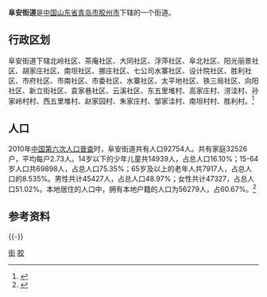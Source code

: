 '''阜安街道'''是[[中华人民共和国|中国]][[山东省|山东省]][[青岛市|青岛市]][[胶州市|胶州市]]下辖的一个街道。

== 行政区划 ==
阜安街道下辖北岭社区、茶庵社区、大同社区、浮萍社区、阜北社区、阳光丽景社区、胡家庄社区、南坦社区、挪庄社区、七公司水寨社区、设计院社区、胜利社区、市府社区、市南社区、市委社区、水寨社区、太平地社区、铁三局社区、向阳社区、新立街社区、袁家巷社区、云溪社区、东五里堆村、高家庄村、涝洼村、孙家岭村村、西五里堆村、赵家园村、朱家庄村、邹家洼村、南坦村村、胜利村。<ref>{{Cite web|url=http://www.stats.gov.cn/tjsj/tjbz/tjyqhdmhcxhfdm/2015/37/02/81/370281001.html|title=统计用区划和城乡划分代码/山东省/青岛市/胶州市/阜安街道办事处|accessdate=2017-04-23|author=国家统计局|date=2015-09-30|publisher=|archive-date=2017-04-27|archive-url=https://web.archive.org/web/20170427022139/http://www.stats.gov.cn/tjsj/tjbz/tjyqhdmhcxhfdm/2015/37/02/81/370281001.html|dead-url=no}}</ref>
== 人口 ==

2010年[[中国第六次人口普查|中国第六次人口普查]]时，阜安街道共有人口92754人。共有家庭32526户，平均每户2.73人。14岁以下的少年儿童共14939人，占总人口16.10%；15-64岁人口共69898人，占总人口75.35%；65岁及以上的老年人共7917人，占总人口的8.535%。男性共计45427人，占总人口48.97%；女性共计47327，占总人口51.02%。本地居住的人口中，拥有本地户籍的人口为56279人，占60.67%。<ref name="人口普查2010">{{cite web| url =http://www.yearbookchina.com/navipage-n2013030152000017.html| title =《中国2010年人口普查分乡、镇、街道资料》| author =中国国务院人口普查办公室、中国国家统计局人口就业统计司等| year =2010| website =统计年鉴分享平台| page =表15 山东省乡、镇、街道人口| format =收费| access-date =2018-07-19| archive-url =https://web.archive.org/web/20180719084356/http://www.yearbookchina.com/navipage-n2013030152000017.html| archive-date =2018-07-19| dead-url =yes}}</ref>
== 参考资料 ==
{{Reflist}}
{{-}}
{{青岛小作品}}
{{青岛市胶州市行政区划}}
{{青岛市行政区划}}
[[Category:胶州市|街]]
[[Category:青岛乡级行政区划|胶]]